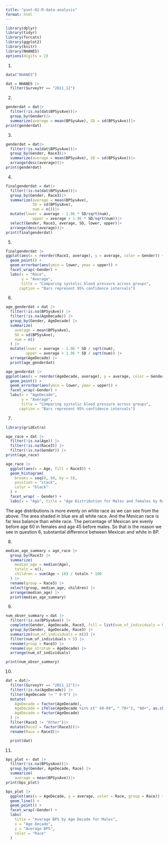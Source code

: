 ```yaml
---
title: "pset-02-R-data-analysis"
format: html
---
```


```r
library(dplyr)
library(tidyr)
library(forcats)
library(ggplot2)
library(knitr)
library(NHANES)
options(digits = 2)
```

1.  

```r
data("NHANES")

dat = NHANES |>
  filter(SurveyYr == "2011_12")
```

2.  

```r
genderdat = dat|>
  filter(!is.na(dat$BPSysAve))|>
  group_by(Gender)|>
  summarize(average = mean(BPSysAve), SD = sd(BPSysAve))|>
print(genderdat)
```

3.  

```r
genderdat = dat|>
  filter(!is.na(dat$BPSysAve))|>
  group_by(Gender, Race3)|>
  summarize(average = mean(BPSysAve), SD = sd(BPSysAve))|>
  arrange(desc(average))|>
print(genderdat)
```

4.  

```r
finalgenderdat = dat|>
  filter(!is.na(dat$BPSysAve))|>
  group_by(Gender, Race3)|>
  summarize(average = mean(BPSysAve), 
            SD = sd(BPSysAve),
            num = n())|>
  mutate(lower = average - 1.96 * SD/sqrt(num),
            upper = average + 1.96 * SD/sqrt(num))|>
  select(Gender, Race3, average, SD, lower, upper)|>
  arrange(desc(average))|>
print(finalgenderdat)
```

5.  

```r
finalgenderdat |>
ggplot(aes(x = reorder(Race3, average), y = average, color = Gender)) +
  geom_point() +
  geom_errorbar(aes(ymin = lower, ymax = upper)) + 
  facet_wrap(~Gender) +
  labs(x = "Race", 
       y = "Average", 
       title = "Comparing systolic blood pressure across groups",
      caption = "Bars represent 95% confidence intervals")
```

6.  

```r
age_genderdat = dat |>
  filter(!is.na(BPSysAve)) |>
  filter(!is.na(AgeDecade)) |>
  group_by(Gender, AgeDecade) |>
  summarize(
    average = mean(BPSysAve),
    SD = sd(BPSysAve),
    num = n()
  ) |>
  mutate(lower = average - 1.96 * SD / sqrt(num),
         upper = average + 1.96 * SD / sqrt(num)) |>
  arrange(AgeDecade) |>
  print(age_genderdat)

age_genderdat |>
ggplot(aes(x = reorder(AgeDecade, average), y = average, color = Gender)) +
  geom_point() +
  geom_errorbar(aes(ymin = lower, ymax = upper)) + 
  facet_wrap(~Gender) +
  labs(x = "AgeDecade", 
       y = "Average", 
       title = "Comparing systolic blood pressure across groups",
      caption = "Bars represent 95% confidence intervals")
```

7.  

```r
library(gridExtra)

age_race = dat |>
  filter(!is.na(Age)) |>
  filter(!is.na(Race3)) |>
  filter(!is.na(Gender)) |>
print(age_race)

age_race |>
  ggplot(aes(x = Age, fill = Race3)) +
  geom_histogram(
    breaks = seq(0, 80, by = 5),
    position = "stack",
    color = "black"
  ) +
  facet_wrap( ~ Gender) +
  labs(x = "Age", title = "Age Distribution for Males and females by Race3")
```

The age distributions is more evenly on white race as we can see from the above. The area shaded in blue are all white race. And the Mexican race is far less balance than white race. The percentage of Mexican are evenly before age 60 in females and age 45 before males. So that is the reason we see in question 6, substantial difference between Mexican and white in BP.


8.
```r
median_age_summary = age_race |>
  group_by(Race3) |>
  summarize(
    median_age = median(Age),
    totaln = n(),
    children = sum(Age < 18) / totaln * 100
  ) |>
  rename(group = Race3) |>
  select(group, median_age, children) |>
  arrange(median_age) |>
  print(median_age_summary)
```
9.
```r
num_obser_summary = dat |>
  filter(!is.na(BPSysAve)) |>
  complete(Gender, AgeDecade, Race3, fill = list(num_of_individuals = 0)) |>
  group_by(Gender, AgeDecade, Race3) |>
  summarize(num_of_individuals = n()) |>
  filter(num_of_individuals < 5) |>
  rename(group = Race3) |>
  rename(age_stratum = AgeDecade) |>
  arrange(num_of_individuals)

print(num_obser_summary)
```

10.
```r
dat = dat|>
  filter(SurveyYr == "2011_12")|>
  filter(!is.na(AgeDecade)) |> 
  filter(AgeDecade != " 0-9") |> 
  mutate(
    AgeDecade = factor(AgeDecade),
    AgeDecade = ifelse(AgeDecade %in% c(" 60-69", " 70+"), "60+", as.character(AgeDecade)),
    AgeDecade = factor(AgeDecade)
  ) |>
  filter(Race3 != "Other")|>
  mutate(Race3 = factor(Race3))|>
  rename(Race = Race3)|>

  print(dat)


```

11.
```r
bps_plot <- dat |>
  filter(!is.na(BPSysAve))|>
  group_by(Gender, AgeDecade, Race) |>
  summarize(
    average = mean(BPSysAve))|>
print(bps_plot)

bps_plot |>
  ggplot(aes(x = AgeDecade, y = average, color = Race, group = Race)) +
  geom_line() +
  geom_point() +
  facet_wrap(~Gender) +
  labs(
    title = "Average BPS by Age Decade for Males",
    x = "Age Decade",
    y = "Average BPS",
    color = "Race"
  )
```